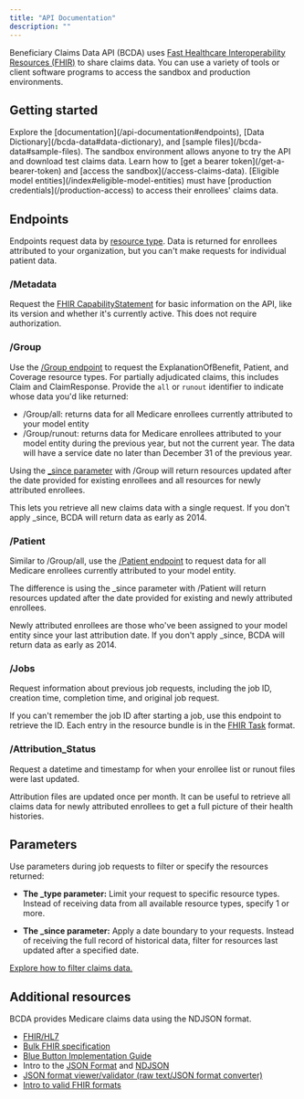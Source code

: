 ```yaml
---
title: "API Documentation"
description: ""
---
```


Beneficiary Claims Data API (BCDA) uses [Fast Healthcare Interoperability Resources (FHIR)](https://hl7.org/fhir/R4/overview.html) to share claims data. You can use a variety of tools or client software programs to access the sandbox and production environments.

## Getting started

<ProcessList>
  <ProcessListItem heading="Learn about BCDA">
      Explore the [documentation](/api-documentation#endpoints), [Data Dictionary](/bcda-data#data-dictionary), and [sample files](/bcda-data#sample-files).
  </ProcessListItem>
  <ProcessListItem heading="Use the sandbox">
      The sandbox environment allows anyone to try the API and download test claims data. Learn how to [get a bearer token](/get-a-bearer-token) and [access the sandbox](/access-claims-data).  
  </ProcessListItem>
  <ProcessListItem class="docs-final-item" heading="Get production access">
      [Eligible model entities](/index#eligible-model-entities) must have [production credentials](/production-access) to access their enrollees' claims data. 
  </ProcessListItem>
</ProcessList>

## Endpoints

Endpoints request data by [resource type](/bcda-data.html#resource-types). Data is returned for enrollees attributed to your organization, but you can't make requests for individual patient data. 

### /Metadata

Request the [FHIR CapabilityStatement](https://hl7.org/fhir/R4/capabilitystatement.html) for basic information on the API, like its version and whether it's currently active. This does not require authorization. 

### /Group
Use the [/Group endpoint](https://build.fhir.org/ig/HL7/bulk-data/export.html#endpoint---group-of-patients) to request the ExplanationOfBenefit, Patient, and Coverage resource types. For partially adjudicated claims, this includes Claim and ClaimResponse. Provide the `all` or `runout` identifier to indicate whose data you'd like returned: 

- /Group/all: returns data for all Medicare enrollees currently attributed to your model entity
- /Group/runout: returns data for Medicare enrollees attributed to your model entity during the previous year, but not the current year. The data will have a service date no later than December 31 of the previous year.

Using the [_since parameter](/filter-claims-data.html) with /Group will return resources updated after the date provided for existing enrollees and all resources for newly attributed enrollees. 

This lets you retrieve all new claims data with a single request. If you don't apply _since, BCDA will return data as early as 2014.

### /Patient

Similar to /Group/all, use the [/Patient endpoint](https://build.fhir.org/ig/HL7/bulk-data/export.html#endpoint---all-patients) to request data for all Medicare enrollees currently attributed to your model entity.

The difference is using the _since parameter with /Patient will return resources updated after the date provided for existing and newly attributed enrollees. 

Newly attributed enrollees are those who've been assigned to your model entity since your last attribution date. If you don't apply _since, BCDA will return data as early as 2014.

### /Jobs

Request information about previous job requests, including the job ID, creation time, completion time, and original job request. 

If you can't remember the job ID after starting a job, use this endpoint to retrieve the ID. Each entry in the resource bundle is in the [FHIR Task](https://www.hl7.org/fhir/task.html) format.

### /Attribution_Status

Request a datetime and timestamp for when your enrollee list or runout files were last updated. 

Attribution files are updated once per month. It can be useful to retrieve all claims data for newly attributed enrollees to get a full picture of their health histories. 

## Parameters

Use parameters during job requests to filter or specify the resources returned:

- **The _type parameter:** Limit your request to specific resource types. Instead of receiving data from all available resource types, specify 1 or more. 

- **The _since parameter:** Apply a date boundary to your requests. Instead of receiving the full record of historical data, filter for resources last updated after a specified date. 

[Explore how to filter claims data.](/filter-claims-data)

## Additional resources

BCDA provides Medicare claims data using the NDJSON format.

- [FHIR/HL7](https://www.hl7.org/fhir/)
- [Bulk FHIR specification](http://build.fhir.org/ig/HL7/VhDir/bulk-data.html)
- [Blue Button Implementation Guide](https://bluebutton.cms.gov/assets/ig/index.html)
- Intro to the [JSON Format](https://www.json.org/json-en.html) and [NDJSON](https://github.com/ndjson/ndjson-spec/)
- [JSON format viewer/validator (raw text/JSON format converter)](https://jsonlint.com/)
- [Intro to valid FHIR formats](https://hl7.org/fhir/R4/validation.html)